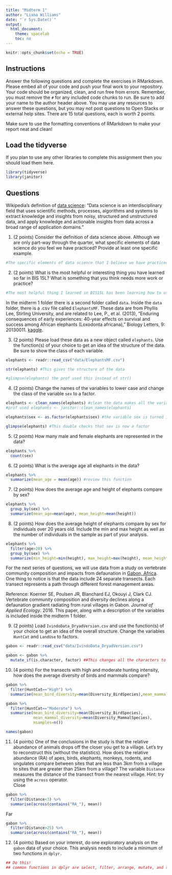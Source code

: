 ```yaml
---
title: "Midterm 1"
author: "Liana Williams"
date: "`r Sys.Date()`"
output:
  html_document:
    theme: spacelab
    toc: no
---
```


```r
knitr::opts_chunk$set(echo = TRUE)
```

## Instructions
Answer the following questions and complete the exercises in RMarkdown. Please embed all of your code and push your final work to your repository. Your code should be organized, clean, and run free from errors. Remember, you must remove the `#` for any included code chunks to run. Be sure to add your name to the author header above. You may use any resources to answer these questions, but you may not post questions to Open Stacks or external help sites. There are 15 total questions, each is worth 2 points.  

Make sure to use the formatting conventions of RMarkdown to make your report neat and clean!  

## Load the tidyverse
If you plan to use any other libraries to complete this assignment then you should load them here.
```r
library(tidyverse)
library(janitor)
```

## Questions  

Wikipedia's definition of [data science](https://en.wikipedia.org/wiki/Data_science): "Data science is an interdisciplinary field that uses scientific methods, processes, algorithms and systems to extract knowledge and insights from noisy, structured and unstructured data, and apply knowledge and actionable insights from data across a broad range of application domains."  

1. (2 points) Consider the definition of data science above. Although we are only part-way through the quarter, what specific elements of data science do you feel we have practiced? Provide at least one specific example. 
```r
#The specific elements of data science that I believe we have practiced are statistical analysis on datasets such as calculating the mean, min, and max. We have also applied knowledge to data sets to understanding why some components may have missing data. We think that some of this is just because data could not have been collected for particular species. 
```


2. (2 points) What is the most helpful or interesting thing you have learned so far in BIS 15L? What is something that you think needs more work or practice?
```r
#The most helpful thing I learned in BIS15L has been learning how to use GitHub. GitHub is a file storage and management site used by programmers. I think I need more practice working with applying multiple conditions using the and & and | operators. 
```

In the midterm 1 folder there is a second folder called `data`. Inside the `data` folder, there is a .csv file called `ElephantsMF`. These data are from Phyllis Lee, Stirling University, and are related to Lee, P., et al. (2013), "Enduring consequences of early experiences: 40-year effects on survival and success among African elephants (Loxodonta africana)," Biology Letters, 9: 20130011. [kaggle](https://www.kaggle.com/mostafaelseidy/elephantsmf).  

3. (2 points) Please load these data as a new object called `elephants`. Use the function(s) of your choice to get an idea of the structure of the data. Be sure to show the class of each variable.
```r
elephants <- readr::read_csv("data/ElephantsMF.csv")
```


```r
str(elephants) #This gives the structure of the data
```
```r
#glimpse(elephants) the prof used this instead of str()
```

4. (2 points) Change the names of the variables to lower case and change the class of the variable `sex` to a factor.

```r
elephants <- clean_names(elephants) #clean the data makes all the variables lowercase 
#prof used elephants <- janitor::clean_names(elephants)
```

```r
elephants$sex <- as.factor(elephants$sex) #the variable sex is turned into a factor
```

```r
glimpse(elephants) #This double checks that sex is now a factor
```

5. (2 points) How many male and female elephants are represented in the data?
```r
elephants %>% 
  count(sex)
```

6. (2 points) What is the average age all elephants in the data?
```r
elephants %>% 
  summarize(mean_age = mean(age)) #review this function
```


7. (2 points) How does the average age and height of elephants compare by sex?
```r
elephants %>% 
  group_by(sex) %>% 
  summarize(mean_age=mean(age), mean_height=mean(height))
```

8. (2 points) How does the average height of elephants compare by sex for individuals over 20 years old. Include the min and max height as well as the number of individuals in the sample as part of your analysis.  
```r
elephants %>% 
  filter(age>20) %>% 
  group_by(sex) %>% 
  summarize(min_height=min(height), max_height=max(height), mean_height=mean(height), n_elephant=n()) #review the n command
```


For the next series of questions, we will use data from a study on vertebrate community composition and impacts from defaunation in [Gabon, Africa](https://en.wikipedia.org/wiki/Gabon). One thing to notice is that the data include 24 separate transects. Each transect represents a path through different forest management areas.  

Reference: Koerner SE, Poulsen JR, Blanchard EJ, Okouyi J, Clark CJ. Vertebrate community composition and diversity declines along a defaunation gradient radiating from rural villages in Gabon. _Journal of Applied Ecology_. 2016. This paper, along with a description of the variables is included inside the midterm 1 folder.  

9. (2 points) Load `IvindoData_DryadVersion.csv` and use the function(s) of your choice to get an idea of the overall structure. Change the variables `HuntCat` and `LandUse` to factors.
```r
gabon <- readr::read_csv("data/IvindoData_DryadVersion.csv")
```
```r
gabon <- gabon %>% 
  mutate_if(is.character, factor) ##This changes all the characters to factors! 
```


10. (4 points) For the transects with high and moderate hunting intensity, how does the average diversity of birds and mammals compare?
```r
gabon %>% 
  filter(HuntCat=="High") %>% 
  summarise(mean_bird_diversity=mean(Diversity_BirdSpecies),mean_mammal_diversity=mean(Diversity_MammalSpecies),nsamples=n())
```
```r
gabon %>% 
  filter(HuntCat=="Moderate") %>% 
  summarise(mean_bird_diversity=mean(Diversity_BirdSpecies),
            mean_mammal_diversity=mean(Diversity_MammalSpecies),
            nsamples=n())
```

```r
names(gabon)
```


11. (4 points) One of the conclusions in the study is that the relative abundance of animals drops off the closer you get to a village. Let's try to reconstruct this (without the statistics). How does the relative abundance (RA) of apes, birds, elephants, monkeys, rodents, and ungulates compare between sites that are less than 3km from a village to sites that are greater than 25km from a village? The variable `Distance` measures the distance of the transect from the nearest village. Hint: try using the `across` operator.  
Close
```r
gabon %>% 
  filter(Distance<3) %>% 
  summarise(across(contains("RA_"), mean))
```

Far
```r
gabon %>% 
  filter(Distance>25) %>% 
  summarise(across(contains("RA_"), mean))
```


12. (4 points) Based on your interest, do one exploratory analysis on the `gabon` data of your choice. This analysis needs to include a minimum of two functions in `dplyr.`
```r
## Do this! 
## common functions in dplyr are select, filter, arrange, mutate, and summarize. 
```

